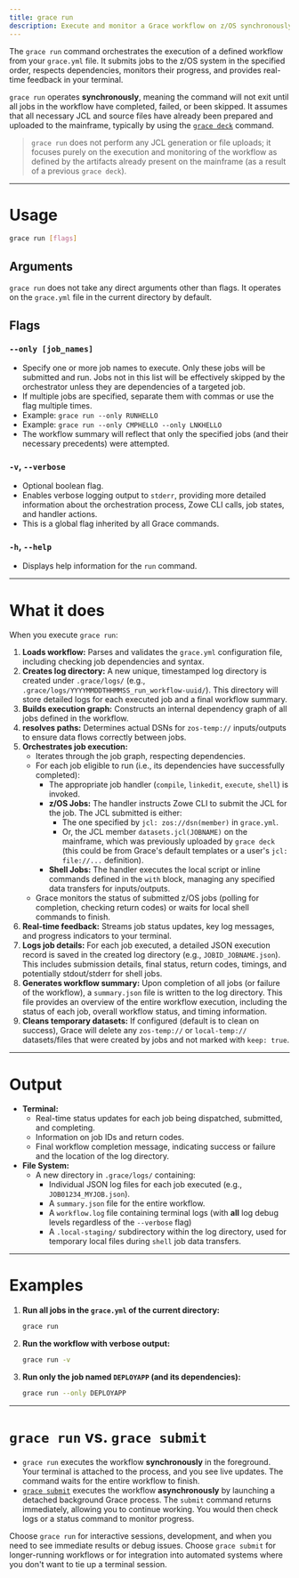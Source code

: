 ```yaml
---
title: grace run
description: Execute and monitor a Grace workflow on z/OS synchronously.
---
```


The `grace run` command orchestrates the execution of a defined workflow from your `grace.yml` file. It submits jobs to the z/OS system in the specified order, respects dependencies, monitors their progress, and provides real-time feedback in your terminal.

`grace run` operates **synchronously**, meaning the command will not exit until all jobs in the workflow have completed, failed, or been skipped. It assumes that all necessary JCL and source files have already been prepared and uploaded to the mainframe, typically by using the [`grace deck`](/docs/cli-reference/deck) command.

> `grace run` does not perform any JCL generation or file uploads; it focuses purely on the execution and monitoring of the workflow as defined by the artifacts already present on the mainframe (as a result of a previous `grace deck`).

---

# Usage

```bash
grace run [flags]
```

## Arguments

`grace run` does not take any direct arguments other than flags. It operates on the `grace.yml` file in the current directory by default.

## Flags

### `--only [job_names]`

- Specify one or more job names to execute. Only these jobs will be submitted and run. Jobs not in this list will be effectively skipped by the orchestrator unless they are dependencies of a targeted job.
- If multiple jobs are specified, separate them with commas or use the flag multiple times.
- Example: `grace run --only RUNHELLO`
- Example: `grace run --only CMPHELLO --only LNKHELLO`
- The workflow summary will reflect that only the specified jobs (and their necessary precedents) were attempted.

### `-v`, `--verbose`

- Optional boolean flag.
- Enables verbose logging output to `stderr`, providing more detailed information about the orchestration process, Zowe CLI calls, job states, and handler actions.
- This is a global flag inherited by all Grace commands.

### `-h`, `--help`

- Displays help information for the `run` command.

---

# What it does

When you execute `grace run`:

1.  **Loads workflow:** Parses and validates the `grace.yml` configuration file, including checking job dependencies and syntax.
2.  **Creates log directory:** A new unique, timestamped log directory is created under `.grace/logs/` (e.g., `.grace/logs/YYYYMMDDTHHMMSS_run_workflow-uuid/`). This directory will store detailed logs for each executed job and a final workflow summary.
3.  **Builds execution graph:** Constructs an internal dependency graph of all jobs defined in the workflow.
4.  **resolves paths:** Determines actual DSNs for `zos-temp://` inputs/outputs to ensure data flows correctly between jobs.
5.  **Orchestrates job execution:**
    - Iterates through the job graph, respecting dependencies.
    - For each job eligible to run (i.e., its dependencies have successfully completed):
      - The appropriate job handler (`compile`, `linkedit`, `execute`, `shell`) is invoked.
      - **z/OS Jobs:** The handler instructs Zowe CLI to submit the JCL for the job. The JCL submitted is either:
        - The one specified by `jcl: zos://dsn(member)` in `grace.yml`.
        - Or, the JCL member `datasets.jcl(JOBNAME)` on the mainframe, which was previously uploaded by `grace deck` (this could be from Grace's default templates or a user's `jcl: file://...` definition).
      - **Shell Jobs:** The handler executes the local script or inline commands defined in the `with` block, managing any specified data transfers for inputs/outputs.
    - Grace monitors the status of submitted z/OS jobs (polling for completion, checking return codes) or waits for local shell commands to finish.
6.  **Real-time feedback:** Streams job status updates, key log messages, and progress indicators to your terminal.
7.  **Logs job details:** For each job executed, a detailed JSON execution record is saved in the created log directory (e.g., `JOBID_JOBNAME.json`). This includes submission details, final status, return codes, timings, and potentially stdout/stderr for shell jobs.
8.  **Generates workflow summary:** Upon completion of all jobs (or failure of the workflow), a `summary.json` file is written to the log directory. This file provides an overview of the entire workflow execution, including the status of each job, overall workflow status, and timing information.
9.  **Cleans temporary datasets:** If configured (default is to clean on success), Grace will delete any `zos-temp://` or `local-temp://` datasets/files that were created by jobs and not marked with `keep: true`.

---

# Output

- **Terminal:**
  - Real-time status updates for each job being dispatched, submitted, and completing.
  - Information on job IDs and return codes.
  - Final workflow completion message, indicating success or failure and the location of the log directory.
- **File System:**
  - A new directory in `.grace/logs/` containing:
    - Individual JSON log files for each job executed (e.g., `JOB01234_MYJOB.json`).
    - A `summary.json` file for the entire workflow.
    - A `workflow.log` file containing terminal logs (with **all** log debug levels regardless of the `--verbose` flag)
    - A `.local-staging/` subdirectory within the log directory, used for temporary local files during `shell` job data transfers.

---

# Examples

1.  **Run all jobs in the `grace.yml` of the current directory:**

    ```bash
    grace run
    ```

2.  **Run the workflow with verbose output:**

    ```bash
    grace run -v
    ```

3.  **Run only the job named `DEPLOYAPP` (and its dependencies):**
    ```bash
    grace run --only DEPLOYAPP
    ```

---

# `grace run` vs. `grace submit`

- `grace run` executes the workflow **synchronously** in the foreground. Your terminal is attached to the process, and you see live updates. The command waits for the entire workflow to finish.
- [`grace submit`](/docs/cli-reference/submit) executes the workflow **asynchronously** by launching a detached background Grace process. The `submit` command returns immediately, allowing you to continue working. You would then check logs or a status command to monitor progress.

Choose `grace run` for interactive sessions, development, and when you need to see immediate results or debug issues. Choose `grace submit` for longer-running workflows or for integration into automated systems where you don't want to tie up a terminal session.
